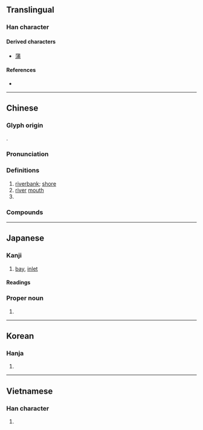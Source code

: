 {{character info}}
==Translingual==

===Han character===
{{Han char|rn=85|rad=水|as=07|sn=10|four=33127|canj=EIJB|ids=⿰氵甫}}

====Derived characters====
* [[蒲]]

====References====
* {{Han ref|kx=0624.110|dkj=17475|dj=1021.250|hdz=31619.120|uh=6D66|ud=28006|bh=AEFA|bd=44794}}

----

==Chinese==
{{zh-forms|
alt=𣱶:Second-round simplified}}
{{zh-wp|zh|nan:Phó͘ (sèⁿ)}}

===Glyph origin===
{{Han etym}}
{{Han compound|水|alt1=氵|甫|ls=psc|c1=s|c2=p|t1=water; river}}.

===Pronunciation===
{{zh-pron
|m=pǔ
|c=pou2,pou4
|h=pfs=
|md=
|mn=phó͘/tw:pó͘
|w=2phu
|mc=y
|oc=y
|cat=n,pn
}}

===Definitions===
{{zh-hanzi}}

# [[riverbank]]; [[shore]]
# [[river]] [[mouth]]
# {{surname|zh}}

===Compounds===
{{zh-der|合浦珠還|巫山洛浦|幫浦|合浦還珠|南浦|利物浦|木浦|申浦|泵浦|清江浦|珠還合浦|津浦鐵路|澉浦|瑤華浦|洛浦宓妃|浦柳|浦東|黃浦江|還珠合浦|松浦|洛浦|合浦|霞浦|浦口}}

----

==Japanese==

===Kanji===
{{ja-kanji|grade=c|rs=水07}}

# [[bay]], [[inlet]]

====Readings====
{{ja-readings
|goon=ふ
|kanon=ほ
|kun=うら-
|nanori=ら
}}

===Proper noun===
{{ja-kanjitab|うら}}
{{ja-pos|うら|proper}}

# {{surname|ja|sort=うら}}

----

==Korean==

===Hanja===
{{ko-hanja|hangeul=[[포]]|eumhun=|rv=po|mr=p'o|y=pho}}

# {{rfdef|ko|sort=水07}}

----

==Vietnamese==

===Han character===
{{vi-hantu|[[phố]], [[phổ]]|rs=水07}}

# {{rfdef|vi|sort=水07}}